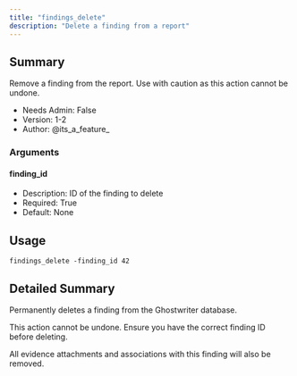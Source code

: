 ```yaml
---
title: "findings_delete"
description: "Delete a finding from a report"
---
```


## Summary

Remove a finding from the report. Use with caution as this action cannot be undone.

- Needs Admin: False
- Version: 1-2
- Author: @its_a_feature_

### Arguments

#### finding_id
- Description: ID of the finding to delete
- Required: True
- Default: None


## Usage

```
findings_delete -finding_id 42
```

## Detailed Summary

Permanently deletes a finding from the Ghostwriter database.

<Warning>
This action cannot be undone. Ensure you have the correct finding ID before deleting.
</Warning>

All evidence attachments and associations with this finding will also be removed.
